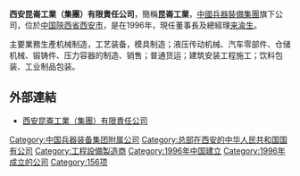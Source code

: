 {{Expand|time=2011-10-17}}

'''西安昆崙工業（集團）有限責任公司'''，簡稱'''昆崙工業'''，[[中國兵器裝備集團|中國兵器裝備集團]]旗下公司，位於[[中国|中国]][[陝西省|陝西省]][[西安市|西安市]]，是在1996年，現任董事長及總經理[[来渝生|来渝生]]。

主要業務生產机械制造，工艺装备，模具制造；液压传动机械、汽车零部件、仓储机械、锻铸件、压力容器的制造、销售；普通货运；建筑安装工程施工；饮料包装、工业制品包装。

==外部連結==
*[https://web.archive.org/web/20170611223430/http://www.kunlungroup.cn/ 西安昆崙工業（集團）有限責任公司]

{{156项重点工程}}

[[Category:中国兵器装备集团附属公司|Category:中国兵器装备集团附属公司]]
[[Category:总部在西安的中华人民共和国国有公司|Category:总部在西安的中华人民共和国国有公司]]
[[Category:工程設備製造商|Category:工程設備製造商]]
[[Category:1996年中国建立|Category:1996年中国建立]]
[[Category:1996年成立的公司|Category:1996年成立的公司]]
[[Category:156项|Category:156项]]